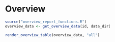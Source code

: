 # Overview

```r
source("overview_report_functions.R")
overview_data <- get_overview_data(id, data_dir)
```

```r
render_overview_table(overview_data, "all")
```
